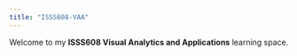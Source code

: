 ```yaml
---
title: "ISSS608-VAA"
---
```


Welcome to my **ISSS608 Visual Analytics and Applications** learning space.
